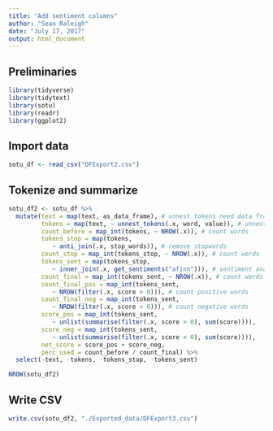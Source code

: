 ```yaml
---
title: "Add sentiment columns"
author: "Sean Raleigh"
date: "July 17, 2017"
output: html_document
---
```


## Preliminaries

```r
library(tidyverse)
library(tidytext)
library(sotu)
library(readr)
library(ggplot2)
```


## Import data

```r
sotu_df <- read_csv("DFExport2.csv")
```


## Tokenize and summarize

```r
sotu_df2 <- sotu_df %>%
  mutate(text = map(text, as_data_frame), # unnest_tokens need data frame
         tokens = map(text, ~ unnest_tokens(.x, word, value)), # unnest
         count_before = map_int(tokens, ~ NROW(.x)), # count words
         tokens_stop = map(tokens,
            ~ anti_join(.x, stop_words)), # remove stopwords
         count_stop = map_int(tokens_stop, ~ NROW(.x)), # count words
         tokens_sent = map(tokens_stop,
            ~ inner_join(.x, get_sentiments("afinn"))), # sentiment analysis
         count_final = map_int(tokens_sent, ~ NROW(.x)), # count words
         count_final_pos = map_int(tokens_sent, 
            ~ NROW(filter(.x, score > 0))), # count positive words
         count_final_neg = map_int(tokens_sent, 
            ~ NROW(filter(.x, score < 0))), # count negative words
         score_pos = map_int(tokens_sent,
            ~ unlist(summarise(filter(.x, score > 0), sum(score)))),
         score_neg = map_int(tokens_sent,
            ~ unlist(summarise(filter(.x, score < 0), sum(score)))),
         net_score = score_pos + score_neg,
         perc_used = count_before / count_final) %>%
  select(-text, -tokens, -tokens_stop, -tokens_sent)

NROW(sotu_df2)
```

## Write CSV

```r
write.csv(sotu_df2, "./Exported_data/DFExport3.csv")
```














